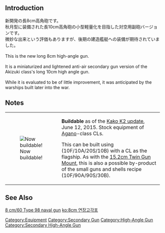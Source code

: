 {{Template:Equipmentinfo
|name = 8cm High-angle Mount
|id = 66
|japanesename = 8cm高角砲
|icon = {{GreenGunDP}}
|type = Secondary Cannon, AA Gun
|effect = {{Firepower}}+1, {{AA}}+6, {{Hit}}+2, {{Range}} Short
|scrap = {{Ammo}}1, {{Steel}}2
|image = <gallery type="slideshow" widths="360px" position="center" hideaddbutton="true">
Equipment66-1.png
Equipment66-2.png
Equipment66-3.png
Equipment66-4.png
</gallery>
|LC = lime
|CL = lime
|CLT = lime
|CA = lime
|CAV = lime
|BB = lime
|BBV = lime
|FASTBB = lime
|AV = lime
|CVL = lime
|CV = lime
|CVB = lime
|AS = lime
|AR = lime
|notes = Can be equipped to the expansion slots of Agano-class ship, Improved Mogami-class Kai and Kai Ni Ships, Training Cruiser, Repair Ship and Submarine Tender}}

==Introduction==
新開発の長8cm高角砲です。<br>
秋月型に装備された長10cm高角砲の小型軽量化を目指した対空用副砲バージョンです。<br>
微妙な出来という評価もありますが、後期の建造艦艇への装備が期待されていました。<br><br>

This is the new long 8cm high-angle gun.<br><br>

It is a miniaturized and lightened anti-air secondary gun version of the Akizuki class's long 10cm high angle gun.<br><br>

While it is evaluated to be of little improvement, it was anticipated by the warships built later into the war.

==Notes==

{|
|-
| [[File:Type-agano.jpg|thumbnail|Now buildable!]] || 
'''Buildable''' as of the [[Game Updates/2015/June 12th|Kako K2 update]], June 12, 2015. Stock equipment of [[Agano]]-class CLs.

This can be built using (10F/10A/20S/10B) with a CL as the flagship. As with the [[15.2cm Twin Gun Mount]], this is also a possible by-product of the small guns and shells recipe (10F/90A/90S/30B).


|}

==See Also==
[[wikipedia:8 cm/60 Type 98 naval gun|8 cm/60 Type 98 naval gun]]
{{Equipmentlist}}
[[Category:Equipment]]
[[Category:Secondary Gun]]
[[Category:High-Angle Gun]]
[[Category:Secondary High-Angle Gun]]
[[ko:8cm 연장고각포]]